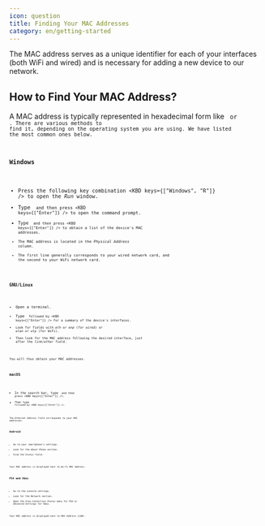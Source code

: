 ```yaml
---
icon: question
title: Finding Your MAC Addresses
category: en/getting-started
---
```


The MAC address serves as a unique identifier for each of your interfaces (both WiFi and wired) and is necessary for adding a new device to our network.

## How to Find Your MAC Address?

A MAC address is typically represented in hexadecimal form like <Code code='5A-FF-56-A2-AF-15' inline/> or <Code code='5A-FF-56-A2-AF-15' inline/>. There are various methods to find it, depending on the operating system you are using. We have listed the most common ones below.

### Windows

- Press the following key combination <KBD keys={["Windows", "R"]} /> to open the *Run* window.
- Type <Code code='cmd' inline/> and then press <KBD keys={["Enter"]} /> to open the command prompt.
- Type <Code code='getmac -v' inline/> and then press <KBD keys={["Enter"]} /> to obtain a list of the device's MAC addresses.
- The MAC address is located in the *Physical Address* column.
- The first line generally corresponds to your wired network card, and the second to your WiFi network card.

### GNU/Linux

- Open a terminal.
- Type <Code code='ip link show' inline/> followed by <KBD keys={["Enter"]} /> for a summary of the device's interfaces.
- Look for fields with *eth* or *enp* (for wired) or *wlan* or *wlp* (for WiFi).
- Then look for the MAC address following the desired interface, just after the *link/ether* field.

You will thus obtain your MAC addresses.

### macOS

- In the search bar, type <Code code='terminal' inline/> and then press <KBD keys={["Enter"]} />.
- Then type <Code code='networksetup -listallhardwareports' inline/> followed by <KBD keys={["Enter"]} />.

The *Ethernet Address* field corresponds to your MAC addresses.

### Android

- Go to your smartphone's settings.
- Look for the *About Phone* section.
- Find the *Status* field.

Your MAC address is displayed next to *Wi-Fi MAC Address*.

### PS4 and Xbox

- Go to the console settings.
- Look for the *Network* section.
- Open the *View Connection Status* menu for PS4 or *Advanced Settings* for Xbox.

Your MAC address is displayed next to *MAC Address (LAN)*.
